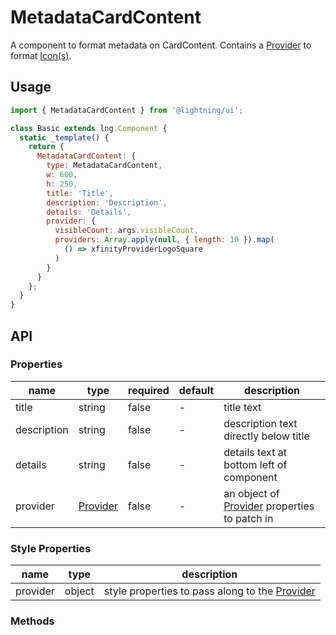 
# MetadataCardContent

A component to format metadata on CardContent. Contains a [Provider](?path=/docs/elements-provider--basic) to format [Icon(s)](?path=/docs/elements-icon--png).

## Usage

```js
import { MetadataCardContent } from '@lightning/ui';

class Basic extends lng.Component {
  static _template() {
    return {
      MetadataCardContent: {
        type: MetadataCardContent,
        w: 600,
        h: 250,
        title: 'Title',
        description: 'Description',
        details: 'Details',
        provider: {
          visibleCount: args.visibleCount,
          providers: Array.apply(null, { length: 10 }).map(
            () => xfinityProviderLogoSquare
          )
        }
      }
    };
  }
}
```

<Canvas>
  <Story id="elements-metadatacardcontent--basic" />
</Canvas>

## API

### Properties

| name        | type                                             | required | default | description                                                                          |
| ----------- | ------------------------------------------------ | -------- | ------- | ------------------------------------------------------------------------------------ |
| title       | string                                           | false    | -       | title text                                                                           |
| description | string                                           | false    | -       | description text directly below title                                                |
| details     | string                                           | false    | -       | details text at bottom left of component                                             |
| provider    | [Provider](?path=/docs/elements-provider--basic) | false    | -       | an object of [Provider](?path=/docs/elements-provider--basic) properties to patch in |

### Style Properties

| name     | type   | description                                                                            |
| -------- | ------ | -------------------------------------------------------------------------------------- |
| provider | object | style properties to pass along to the [Provider](?path=/docs/elements-provider--basic) |

### Methods
